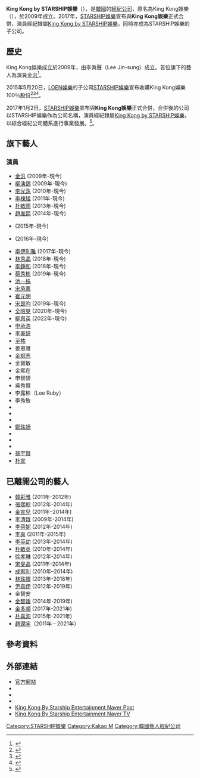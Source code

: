 {{Infobox company
| name = King Kong by STARSHIP娛樂
| name_en = King Kong by STARSHIP
| logo = 
| caption = 
| trading_name = 
| native_name = 킹콩 by 스타쉽 (킹콩엔터테인먼트)
| native_name_lang = kor
| romanized = 
| former type = 
| type = 
| traded_as = 
| industry = [[娛樂|娛樂]]
| genre = 
| foundation = 2009年
| location = {{ROK-KOR}}<br>[[首爾特別市|首爾特別市]][[江南區_(首爾)|江南區]]{{link-ko|三成路|삼성로}}146號4-5 3樓
| founder = 
| chairman = 
| vice_chairman = 
| president = 
| MD = 
| GM = 
| CEO = （-）<br />金允錫（Kim Yeon-seok）
| COO = 
| CFO = 
| CMO = 
| CD = 
| key_people = 
| products = 
| production = 
| services = 藝人經紀
| revenue = 
| operating_income = 
| net_income = 
| num_employees = 
| owner = [[STARSHIP娛樂|STARSHIP娛樂]]
| homepage = {{Official|http://starship-ent.com/}}
| footnotes = 
| intl = 
| subsid = 
| parent = [[LOEN娛樂|LOEN娛樂]]
| bodystyle = 
}}
'''King Kong by STARSHIP娛樂'''（{{lang-ko|'''킹콩 by 스타쉽'''}}），是[[韓國|韓國]]的[[經紀公司|經紀公司]]，原名為King Kong娛樂（{{lang-ko|킹콩엔터테인먼트}}），於2009年成立。2017年，[[STARSHIP娛樂|STARSHIP娛樂]]宣布與'''King Kong娛樂'''正式合併，演員經紀隸屬[[King_Kong_by_STARSHIP娛樂|King Kong by STARSHIP娛樂]]，同時亦成為STARSHIP娛樂的子公司。

== 歷史 ==
King Kong娛樂成立於2009年，由李眞聲（Lee Jin-sung）成立。首位旗下的藝人為演員[[金汎|金汎]]<ref>{{cite web|url= http://www.ajunews.com/view/20150804141537180|title= (한류스타 CEO 열전5) 킹콩 이진성 대표 "신뢰와 배려가 중요한 엔터 시장에서 이광수는 타고난 스타"|date= 2015-08-05|accessdate= 2016-12-06|language= ko|work= ajunews|archive-date= 2020-04-24|archive-url= https://web.archive.org/web/20200424095951/https://www.ajunews.com/view/20150804141537180|dead-url= no}}</ref>。

2015年5月20日，[[LOEN娛樂|LOEN娛樂]]的子公司[[STARSHIP娛樂|STARSHIP娛樂]]宣布收購King Kong娛樂100％股份<ref>{{cite web|url= http://kpopn.niusnews.com/=K03ww2w4|title= Starship 收購 KINGKONG|date= 2015-05-20|accessdate= 2016-12-04|work= 韓娛最前線|language= zh|archive-url= https://web.archive.org/web/20161220204950/http://kpopn.niusnews.com/=K03ww2w4|archive-date= 2016-12-20|dead-url= yes}}</ref><ref>{{cite web|url= http://seoulsunday.com/news/28084-Starship%E6%94%B6%E8%B3%BCKINGKONG%E3%80%80SISTAR%E3%80%81%E6%9D%8E%E5%85%89%E6%B4%99%E6%88%90%E3%80%8E%E4%B8%80%E5%AE%B6%E4%BA%BA%E3%80%8F|title= Starship收購KINGKONG　SISTAR、李光洙成『一家人』|date= 2015-05-20|accessdate= 2016-12-04|work= 韓娛最前線|language= zh|archive-date= 2017-04-06|archive-url= https://web.archive.org/web/20170406032915/http://seoulsunday.com/news/28084-Starship%E6%94%B6%E8%B3%BCKINGKONG%E3%80%80SISTAR%E3%80%81%E6%9D%8E%E5%85%89%E6%B4%99%E6%88%90%E3%80%8E%E4%B8%80%E5%AE%B6%E4%BA%BA%E3%80%8F|dead-url= no}}</ref><ref>{{cite web|url= http://tenasia.hankyung.com/archives/530819|title= 스타쉽, 킹콩엔터테인먼트 인수 ‘아시아 시장공략 나선다’|date= 2015-05-20|accessdate= 2016-12-06|language= ko|work= tenasia|archive-date= 2019-08-07|archive-url= https://web.archive.org/web/20190807125515/http://tenasia.hankyung.com/archives/530819|dead-url= no}}</ref>。

2017年1月2日，[[STARSHIP娛樂|STARSHIP娛樂]]宣布與'''King Kong娛樂'''正式合併，合併後的公司以STARSHIP娛樂作為公司名稱，演員經紀隸屬[[King_Kong_by_STARSHIP娛樂|King Kong by STARSHIP娛樂]]，以綜合經紀公司體系進行事業發展。<ref>{{cite web|url= http://www.bntnews.cn/app/news.php?nid=43666|title= Starship與KingKong合併 SISTAR李光洙成同門|date= 2017-01-03|accessdate= 2017-01-18|work= bnt News|language= zh|archive-date= 2017-01-18|archive-url= https://web.archive.org/web/20170118135719/http://www.bntnews.cn/app/news.php?nid=43666|dead-url= no}}</ref>。

== 旗下藝人 ==
===演員===
{{colbegin}}
*[[金汎|金汎]] (2009年-現今)
*[[柳演錫|柳演錫]] (2009年-現今)
*[[李光洙_(演員)|李光洙]] (2010年-現今)
*[[李棟旭|李棟旭]] (2011年-現今)
*[[朴敏雨|朴敏雨]] (2013年-現今)
*[[趙胤熙|趙胤熙]] (2014年-現今)
*{{link-ko|吳雅妍|오아연}} (2015年-現今)
*{{link-ko|吳惠媛|오혜원 (배우)}} (2016年-現今)
*[[李伊利雅|李伊利雅]] (2017年-現今)
*[[林秀晶|林秀晶]] (2018年-現今)
*[[李鍾和|李鍾和]] (2018年-現今)
*[[蔡秀彬|蔡秀彬]] (2019年-現今)
*[[池一株|池一株]]
*[[宋承憲|宋承憲]]
*[[崔元明|崔元明]]
*[[宋昰昀|宋昰昀]] (2019年-現今)
*[[全昭旻|全昭旻]] (2020年-現今)
*[[柳惠英|柳惠英]] (2022年-現今)
*[[申承浩|申承浩]]
*[[李美妍|李美妍]]
*[[至祐|至祐]]
*姜恩雅
*[[金珉志|金珉志]]
*金寶敏
*金熙在
*申智妍
*吳秀賢
*李露彬（Lee Ruby）
*李秀敏
*{{link-ko|李鍾和|이종화 (배우)}}
*{{link-ko|張廷硯|장정연 (배우)}}
*{{link-ko|鄭元昌|정원창}}
*[[鄭珠妍|鄭珠妍]]
*{{link-ko|鄭俊元|정준원 (1988년)}}
*{{link-ko|崔熙真|최희진 (배우)}}
*{{link-ko|韓敏|한민 (1995년)}}
*[[孫宇賢|孫宇賢]]
*[[朴宣|朴宣]]
{{colend}}

== 已離開公司的藝人==
{{colbegin}}
*[[韓彩雅|韓彩雅]] (2011年-2012年)
*[[張熙軫|張熙軫]] (2012年-2014年)
*[[金宣兒|金宣兒]] (2011年–2014年)
*[[李清娥|李清娥]] (2009年-2014年)
*[[李荷妮|李荷妮]] (2012年-2014年)
*[[李真_(韓國藝人)|李真]] (2011年-2015年)
*[[李英幼|李英幼]] (2013年-2014年)
*[[朴敏英|朴敏英]] (2010年-2014年)
*[[徐孝琳|徐孝琳]] (2012年-2014年)
*[[宋旻晶|宋旻晶]] (2011年-2014年)
*[[成宥利|成宥利]] (2010年–2014年)
*[[林珠銀|林珠銀]] (2013年-2018年)
*[[尹真伊|尹真伊]] (2012年-2019年)
*金智安
*[[金智媛|金智媛]] (2014年-2019年)
*[[多順|金多順]] (2017年-2021年)
*[[朴喜洵|朴喜洵]] (2015年-2021年)
*[[趙潤宇|趙潤宇]]（2011年－2021年）
{{colend}}

== 參考資料 ==
{{reflist|2}}

== 外部連結 ==
* [http://www.starship-ent.com/ 官方網站] {{Wayback|url=http://www.starship-ent.com/ |date=20200511054127 }}
* {{Facebook|KINGKONGbySTARSHIP|King Kong By Starship Entertainment}}
* {{Instagram|kkbyss|King Kong By Starship Entertainment}}
* {{YouTube|channel=UCfj1cHTYDjPrbGtcGKradvA|King Kong By Starship Entertainment}}
* [https://post.naver.com/my.naver?memberNo=35839671 King Kong By Starship Entertainment Naver Post] {{Wayback|url=https://post.naver.com/my.naver?memberNo=35839671 |date=20210628090448 }}
* [https://tv.naver.com/kingkong King Kong By Starship Entertainment Naver TV] {{Wayback|url=https://tv.naver.com/kingkong |date=20210718024522 }}
 
{{STARSHIP娱乐}}
{{K-pop}}

[[Category:STARSHIP娛樂|Category:STARSHIP娛樂]]
[[Category:Kakao_M|Category:Kakao M]]
[[Category:韓國藝人經紀公司|Category:韓國藝人經紀公司]]